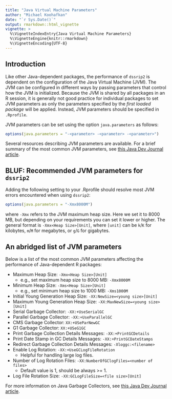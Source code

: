 ```yaml
---
title: "Java Virtual Machine Parameters"
author: "Michael Koohafkan"
date: "`r Sys.Date()`"
output: rmarkdown::html_vignette
vignette: >
  %\VignetteIndexEntry{Java Virtual Machine Parameters}
  %\VignetteEngine{knitr::rmarkdown}
  %\VignetteEncoding{UTF-8}
---
```



## Introduction

Like other Java-dependent packages, the performance of `dssrip2` is
dependent on the configuration of the Java Virtual Machine (JVM).
The JVM can be configured in different ways by passing parameters
that control how the JVM is initialized. Because the JVM is shared by
all packages in an R session, it is generally not good practice for
individual packages to set JVM parameters as only the parameters
specified by the *first loaded package* will be applied. Instead, JVM
parameters should be specified in `.Rprofile`.

JVM parameters can be set using the option `java.parameters` as follows:

```r
options(java.parameters = "-<parameter> -<parameter> -<parameter>")
```

Several resources describing JVM parameters are available. For a
brief summary of the most common JVM parameters, see
[this Java Dev Journal article](https://www.javadevjournal.com/java/jvm-parameters/).


## BLUF: Recommended JVM parameters for `dssrip2`

Adding the following setting to your .Rprofile should resolve most
JVM errors encountered when using `dssrip2`:

```r
options(java.parameters = "-Xmx8000M")
```

where `-Xmx` refers to the JVM maximum heap size. Here we set it to
8000 MB, but depending on your requirements you can set it lower or
higher. The general format is `-Xmx<Heap Size>[Unit]`, where `[unit]` 
can be `k`/`K` for kilobytes, `m`/`M` for megabytes, or `g`/`G` for
gigabytes.


## An abridged list of JVM parameters

Below is a list of the most common JVM parameters affecting the
performance of Java-dependent R packages:


* Maximum Heap Size: `-Xmx<Heap Size>[Unit]`
  * e.g., set maximum heap size to 8000 MB: `-Xmx8000M`
* Minimum Heap Size: `-Xms<Heap Size>[Unit]`
  * e.g., set minimum heap size to 1000 MB: `-Xms1000M`
* Initial Young Generation Heap Size: `-XX:NewSize=<young size>[Unit]`
* Maximum Young Generation Heap Size: `-XX:MaxNewSize=<young size>[Unit]`
* Serial Garbage Collector: `-XX:+UseSerialGC`
* Parallel Garbage Collector: `-XX:+UseParallelGC`
* CMS Garbage Collector: `XX:+USeParNewGC`
* G1 Garbage Collector: `XX:+USeG1GC`
* Print Garbage Collection Details Messages: `-XX:+PrintGCDetails`
* Print Date Stamp in GC Details Messages: `-XX:+PrintGCDateStamps`
* Redirect Garbage Collection Details Messages: `-Xloggc:<filename>`
* Enable Log Rotation: `-XX:+UseGCLogFileRotation`
  *  Helpful for handling large log files.
* Number of Log Rotation Files: `-XX:NumberOfGClogFiles=<number of files>`
  * Default value is 1, should be always >= 1.
* Log File Rotation Size: `-XX:GCLogFileSize=<file size>[Unit]`

For more information on Java Garbage Collectors, see
[this Java Dev Journal article](https://www.javadevjournal.com/java/java-garbage-collector/).